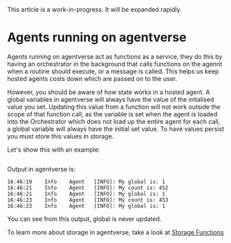 
<Callout type="info" emoji="ℹ️">
This article is a work-in-progress. It will be expanded rapidly.
</Callout>


# Agents running on agentverse

Agents running on agentverse act as functions as a service, they do this by having an orchestrator in the background that calls functions on the agennt when a routine should execute, or a message is called. This helps us keep hosted agents costs down which are passed on to the user.

However, you should be aware of how state works in a hosted agent. A global variables in agentverse will always have the value of the initalised value you set. Updating this value from a function will not work outside the scope of that function call, as the variable is set when the agent is loaded into the Orchestrator which does not load up the entire agent for each call, a global variable will always have the initial set value. To have values persist you must store this values in storage.

Let's show this with an example:

```python

```

Output in agentverse is:

```
16:46:19	Info	Agent	[INFO]: My global is: 1
16:46:21	Info	Agent	[INFO]: My count is: 452
16:46:21	Info	Agent	[INFO]: My global is: 1
16:46:23	Info	Agent	[INFO]: My count is: 453
16:46:23	Info	Agent	[INFO]: My global is: 1
```

You can see from this output, global is never updated.

To learn more about storage in agentverse, take a look at [Storage Functions](/guides/agents/intermediate/storage-function)


